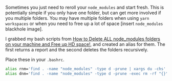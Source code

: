 Sometimes you just need to reroll your `node_modules` and start fresh. This is potentially simple if you only have one folder, but can get more involved if you multiple folders. You may have multiple folders when using `yarn workspaces` or when you need to free up a lot of space [insert `node_modules` blackhole image].

I grabbed my bash scripts from [How to Delete ALL node_modules folders on your machine and Free up HD space!](https://medium.com/@MarkPieszak/how-to-delete-all-node-modules-folders-on-your-machine-and-free-up-hd-space-f3954843aeda), and created an alias for them. The first returns a report and the second deletes the folders recursively.

Place these in your `.bashrc`.
```bash
alias rnm='find . -name "node_modules" -type d -prune | xargs du -chs'
alias dnm='find . -name "node_modules" -type d -prune -exec rm -rf "{}" +'
```
